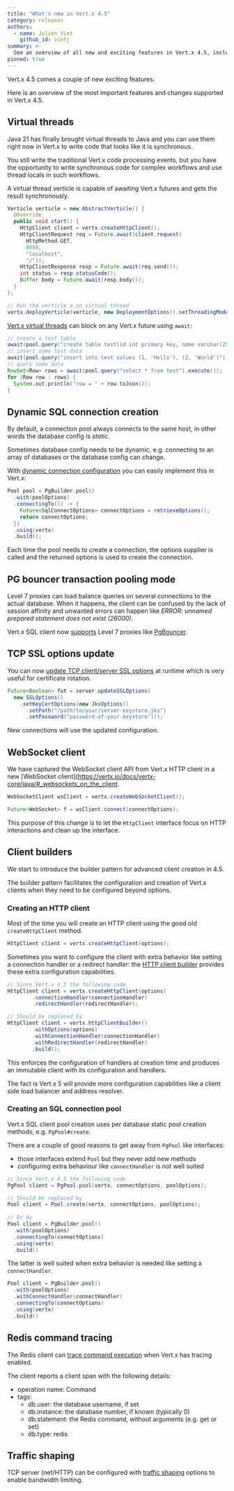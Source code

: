 ```yaml
---
title: "What's new in Vert.x 4.5"
category: releases
authors:
  - name: Julien Viet
    github_id: vietj
summary: >-
  See an overview of all new and exciting features in Vert.x 4.5, including virtual threads support and paving the road to Vert.x 5.
pinned: true
---
```


Vert.x 4.5 comes a couple of new exciting features.

Here is an overview of the most important features and changes supported in Vert.x 4.5.

## Virtual threads

Java 21 has finally brought virtual threads to Java and you can use them right now in
Vert.x to write code that looks like it is synchronous.

You still write the traditional Vert.x code processing events, but you have the opportunity
to write synchronous code for complex workflows and use thread locals in such workflows.

A virtual thread verticle is capable of awaiting Vert.x futures and gets the result synchronously.

```java
Verticle verticle = new AbstractVerticle() {
  @Override
  public void start() {
    HttpClient client = vertx.createHttpClient();
    HttpClientRequest req = Future.await(client.request(
      HttpMethod.GET,
      8080,
      "localhost",
      "/"));
    HttpClientResponse resp = Future.await(req.send());
    int status = resp.statusCode();
    Buffer body = Future.await(resp.body());
  }
};

// Run the verticle a on virtual thread
vertx.deployVerticle(verticle, new DeploymentOptions().setThreadingModel(ThreadingModel.VIRTUAL_THREAD));
```

[Vert.x virtual threads](https://vertx.io/docs/vertx-core/java/#virtual_threads) can block on any Vert.x future using `await`:

```java
// create a test table
await(pool.query("create table test(id int primary key, name varchar(255))").execute());
// insert some test data
await(pool.query("insert into test values (1, 'Hello'), (2, 'World')").execute());
// query some data
RowSet<Row> rows = await(pool.query("select * from test").execute());
for (Row row : rows) {
  System.out.println("row = " + row.toJson());
}
```

## Dynamic SQL connection creation

By default, a connection pool always connects to the same host, in other words the database
config is _static_.

Sometimes database config needs to be dynamic, e.g. connecting to an array of databases
or the database config can change.

With [dynamic connection configuration](https://vertx.io/docs/vertx-pg-client/java/#_dynamic_connection_configuration) you can easily implement this in Vert.x:

```java
Pool pool = PgBuilder.pool()
  .with(poolOptions)
  .connectingTo(() -> {
    Future<SqlConnectOptions> connectOptions = retrieveOptions();
    return connectOptions;
  })
  .using(vertx)
  .build();
```

Each time the pool needs to create a connection, the options supplier is called and the returned
options is used to create the connection.

## PG bouncer transaction pooling mode

Level 7 proxies can load balance queries on several connections to the actual database. When it happens, the client can
be confused by the lack of session affinity and unwanted errors can happen like _ERROR: unnamed prepared
statement does not exist (26000)_.

Vert.x SQL client now [supports](https://vertx.io/docs/vertx-pg-client/java/#_using_a_level_7_proxy) Level 7 proxies
like [PgBouncer](https://www.pgbouncer.org).

## TCP SSL options update

You can now [update TCP client/server SSL options](https://vertx.io/docs/vertx-core/java/#_updating_ssltls_configuration)
at runtime which is very useful for certificate rotation.

```java
Future<Boolean> fut = server.updateSSLOptions(
  new SSLOptions()
    .setKeyCertOptions(new JksOptions()
      .setPath("/path/to/your/server-keystore.jks")
      .setPassword("password-of-your-keystore")));
```

New connections will use the updated configuration.

## WebSocket client

We have captured the WebSocket client API from Vert.x HTTP client in a new [WebSocket client](https://vertx.io/docs/vertx-core/java/#_websockets_on_the_client.

```java
WebSocketClient wsClient = vertx.createWebSocketClient();

Future<WebSocket> f = wsClient.connect(connectOptions);
```

This purpose of this change is to let the `HttpClient` interface focus on HTTP interactions
and clean up the interface.

## Client builders

We start to introduce the builder pattern for advanced client creation in 4.5.

The builder pattern facilitates the configuration and creation of Vert.x clients when they
need to be configured beyond options.

### Creating an HTTP client

Most of the time you will create an HTTP client using the good old `createHttpClient` method.

```java
HttpClient client = vertx.createHttpClient(options);
```

Sometimes you want to configure the client with extra behavior like setting a connection
handler or a redirect handler: the [HTTP client builder](https://vertx.io/docs/vertx-core/java/#_advanced_http_client_creation)
provides these extra configuration capabilities.

```java
// Since Vert.x 4.5 the following code
HttpClient client = vertx.createHttpClient(options)
        .connectionHandler(connectionHandler)
        .redirectHandler(redirectHandler);

// Should be replaced by
HttpClient client = vertx.httpClientBuilder()
        .withOptions(options)
        .withConnectionHandler(connectionHandler)
        .withRedirectHandler(redirectHandler)
        .build();
```

This enforces the configuration of handlers at creation time and produces an immutable client
with its configuration and handlers.

The fact is Vert.x 5 will provide more configuration capabilities like a client side 
load balancer and address resolver.

### Creating an SQL connection pool

Vert.x SQL client pool creation uses per database static pool creation methods, e.g.
`PgPool#create`.

There are a couple of good reasons to get away from `PgPool` like interfaces:

- those interfaces extend `Pool` but they never add new methods
- configuring extra behaviour like `connectHandler` is not well suited

```java
// Since Vert.x 4.5 the following code
PgPool client = PgPool.pool(vertx, connectOptions, poolOptions);

// Should be replaced by
Pool client = Pool.create(vertx, connectOptions, poolOptions);
        
// Or by
Pool client = PgBuilder.pool()
  .with(poolOptions)
  .connectingTo(connectOptions)
  .using(vertx)
  .build()
```

The latter is well suited when extra behavior is needed like setting a `connectHandler`.

```java
Pool client = PgBuilder.pool()
  .with(poolOptions)
  .withConnectHandler(connectHandler)
  .connectingTo(connectOptions)
  .using(vertx)
  .build()
```

## Redis command tracing

The Redis client can [trace command execution](https://vertx.io/docs/vertx-redis-client/java/#_tracing_commands) when Vert.x has tracing enabled.

The client reports a client span with the following details:

- operation name: Command
- tags:
    - db.user: the database username, if set
    - db.instance: the database number, if known (typically 0)
    - db.statement: the Redis command, without arguments (e.g. get or set)
    - db.type: redis

## Traffic shaping

TCP server (net/HTTP) can be configured with [traffic shaping](https://vertx.io/docs/vertx-core/java/#_throttling_inbound_and_outbound_bandwidth_of_tcp_connections) options to enable bandwidth limiting.
